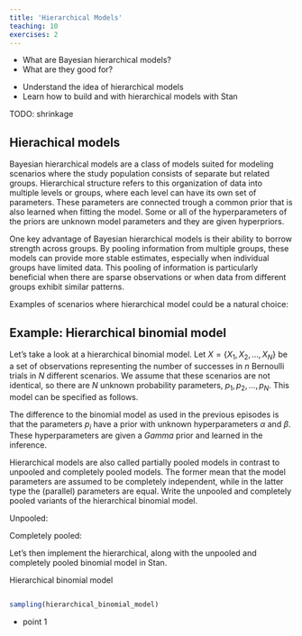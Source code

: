 ```yaml
---
title: 'Hierarchical Models'
teaching: 10
exercises: 2
---
```


:::::::::::::::::::::::::::::::::::::: questions 

- What are Bayesian hierarchical models?
- What are they good for?

::::::::::::::::::::::::::::::::::::::::::::::::

::::::::::::::::::::::::::::::::::::: objectives

- Understand the idea of hierarchical models
- Learn how to build and with hierarchical models with Stan

::::::::::::::::::::::::::::::::::::::::::::::::


::::::::::::::::: callout
TODO: 
shrinkage
:::::::::::::::::::::::::


## Hierachical models

Bayesian hierarchical models are a class of models suited for modeling scenarios where the study population consists of separate but related groups. Hierarchical structure refers to this organization of data into multiple levels or groups, where each level can have its own set of parameters. These parameters are connected trough a common prior that is also learned when fitting the model. Some or all of the hyperparameters of the priors are unknown model parameters and they are given hyperpriors. 

One key advantage of Bayesian hierarchical models is their ability to borrow strength across groups. By pooling information from multiple groups, these models can provide more stable estimates, especially when individual groups have limited data. This pooling of information is particularly beneficial when there are sparse observations or when data from different groups exhibit similar patterns.


Examples of scenarios where hierarchical model could be a natural choice: 



## Example: Hierarchical binomial model

Let's take a look at a hierarchical binomial model. Let $X = \{X_1, X_2, \ldots, X_N\}$ be a set of observations representing the number of successes in $n$ Bernoulli trials in $N$ different scenarios. We assume that these scenarios are not identical, so there are $N$ unknown probability parameters, $p_1, p_2, \ldots, p_N$. This model can be specified as follows.

\begin{align}
X_i &\sim Binom(n, p_i) \\
p_i &\sim Beta(\alpha, \beta) \\
\alpha, \beta &\sim Gamma(2, 1).
\end{align}

The difference to the binomial model as used in the previous episodes is that the parameters $p_i$ have a prior with unknown hyperparameters $\alpha$ and $\beta.$ These hyperparameters are given a $Gamma$ prior and learned in the inference. 

:::::::::::::::::::::::::::::::::::::: challenge

Hierarchical models are also called partially pooled models in contrast to unpooled and completely pooled models. The former mean that the model parameters are assumed to be completely independent, while in the latter type the (parallel) parameters are equal. Write the unpooled and completely pooled variants of the hierarchical binomial model. 

:::::::::::::::::::: solution

Unpooled: 

\begin{align}
X_i &\sim Binom(n, p_i) \\
p_i &\sim Beta(2, 2) \\
\end{align}

Completely pooled: 

\begin{align}
X_i &\sim Binom(n, p) \\
p &\sim Beta(2, 2) \\
\end{align}

:::::::::::::::::::::::::::::

::::::::::::::::::::::::::::::::::::::::::::::::




Let's then implement the hierarchical, along with the unpooled and completely pooled binomial model in Stan. 

Hierarchical binomial model 

```stan

```



```r

sampling(hierarchical_binomial_model)

```





::::::::::::::::::::::::::::::::::::: keypoints 

- point 1

::::::::::::::::::::::::::::::::::::::::::::::::

